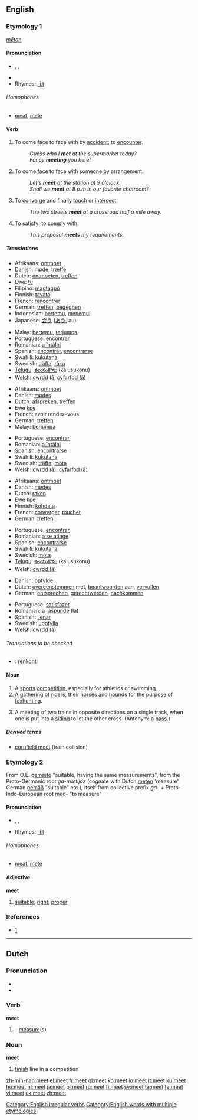 {{wikipedia|dab=Meet}}
==English==

{{rank|book|story|deep|471|meet|interest|brother|I've}}

===Etymology 1===
{{OE.}} ''[[mētan]]''

====Pronunciation====
*{{AHD|mēt}}, {{IPA|/miːt/}}, {{SAMPA|/mi:t/}}
*{{audio|en-us-meet.ogg|Audio (US)}}
* Rhymes: [[Rhymes:English:-iːt|-iːt]]

======Homophones======
*[[meat]], [[mete]]

====Verb====
{{en-verb|meets|meeting|met}}

# To come face to face with by [[accident]]; to [[encounter]].
#:''Guess who I '''met''' at the supermarket today?''
#:''Fancy '''meeting''' you here!''
# To come face to face with someone by arrangement.
#:''Let's '''meet''' at the station at 9 o'clock.''
#:''Shall we '''meet''' at 8 p.m in our favorite chatroom?''
# To [[converge]] and finally [[touch]] or [[intersect]].
#:''The two streets '''meet''' at a crossroad half a mile away.''
# To [[satisfy]]; to [[comply]] with.
#:''This proposal '''meets''' my requirements.''

=====Translations=====
{{trans-top|encounter}}
*Afrikaans: [[ontmoet]]
*Danish: [[møde]], [[træffe]]
*Dutch: [[ontmoeten]], [[treffen]]
*Ewe: [[tu]]
*Filipino: [[magtagpô]]
*Finnish: [[tavata]]
*French: [[rencontrer]]
*German: [[treffen]], [[begegnen]]
*Indonesian: [[temu|bertemu]], [[temu|menemui]]
*Japanese: [[会う]] ([[あう]], au)
{{trans-mid}}
*Malay: [[temu|bertemu]], [[jumpa|terjumpa]]
*Portuguese: [[encontrar]]
*Romanian: [[întâlni|a întâlni]]
*Spanish: [[encontrar]], [[encontrar]]se
*Swahili: [[kukutana]]
*Swedish: [[träffa]], [[råka]]
*[[Telugu]]: [[కలుసుకొను]] (kalusukonu)
*Welsh: [[cwrdd (â]], [[cyfarfod (â)]]
{{trans-bottom}}

{{trans-top|see through arrangement}}
*Afrikaans: [[ontmoet]]
*Danish: [[mødes]]
*Dutch: [[afspreken]], [[treffen]]
*Ewe [[kpe]]
*French: avoir rendez-vous
*German: [[treffen]]
*Malay: [[jumpa|berjumpa]]
{{trans-mid}}
*Portuguese: [[encontrar]]
*Romanian: [[întâlni|a întâlni]]
*Spanish: [[encontrar]]se
*Swahili: [[kukutana]]
*Swedish: [[träffa]], [[möta]]
*Welsh: [[cwrdd (â)]], [[cyfarfod (â)]]
{{trans-bottom}}

{{trans-top|converge and touch}}
*Afrikaans: [[ontmoet]]
*Danish: [[mødes]]
*Dutch: [[raken]]
*Ewe [[kpe]]
*Finnish: [[kohdata]]
*French: [[converger]], [[toucher]]
*German: [[treffen]]
{{trans-mid}}
*Portuguese: [[encontrar]]
*Romanian: [[atinge|a se atinge]]
*Spanish: [[encontrar]]se
*Swahili: [[kukutana]]
*Swedish: [[möta]]
*[[Telugu]]: [[కలుసుకొను]] (kalusukonu)
*Welsh: [[cwrdd (â)]]
{{trans-bottom}}

{{trans-top|comply}}
*Danish: [[opfylde]]
*Dutch: [[overeenstemmen]] met, [[beantwoorden]] aan, [[vervullen]]
*German: [[entsprechen]], [[gerechtwerden]], [[nachkommen]]
{{trans-mid}}
*Portuguese: [[satisfazer]]
*Romanian: a [[raspunde]] (la)
*Spanish: [[llenar]]
*Swedish: [[uppfylla]]
*Welsh: [[cwrdd (â)]]
{{trans-bottom}}

======Translations to be checked======
{{checktrans}}
<!--Remove this section once all of the translations below have been moved into the tables above.-->
*{{ttbc|Esperanto}}: [[renkonti]]

====Noun====
{{en-noun}}

# A [[sport]]s [[competition]], especially for athletics or swimming.
# A [[gathering]] of [[rider]]s, their [[horse]]s and [[hound]]s for the purpose of [[foxhunting]].
# {{rail transport}} A meeting of two trains in opposite directions on a single track, when one is put into a [[siding]] to let the other cross. (Antonym: a [[pass]].)

=====Derived terms=====

* [[cornfield meet]] (train collision)

===Etymology 2===
From O.E. [[gemæte]] "suitable, having the same measurements", from the Proto-Germanic root ''ga-mætijaz'' (cognate with Dutch [[meten]] 'measure', German [[gemäß]] "suitable" etc.), itself from collective prefix ''ga-'' + Proto-Indo-European root [[med-]] "to measure"

====Pronunciation====
*{{AHD|mēt}}, {{IPA|/miːt/}}, {{SAMPA|/mi:t/}}
* Rhymes: [[Rhymes:English:-iːt|-iːt]]

======Homophones======
*[[meat]], [[mete]]

====Adjective====
'''meet'''

# [[suitable]]; [[right]]; [[proper]]
{{seeCites}}

===References===
* {{EtymOnLine}} [http://www.etymonline.com/index.php?search=meet&searchmode=none]

[[Category:English irregular verbs]]
[[Category:English words with multiple etymologies]]

----

==Dutch==

{{etystub}}

===Pronunciation===
*{{IPA|/met/}}
*{{SAMPA|/met/}}

===Verb===
'''meet'''

# {{form of|singular indicative|meten}} - [[measure]](s)

===Noun===
'''meet'''

# [[finish]] line in a competition

[[zh-min-nan:meet]]
[[el:meet]]
[[fr:meet]]
[[gl:meet]]
[[ko:meet]]
[[io:meet]]
[[it:meet]]
[[ku:meet]]
[[hu:meet]]
[[nl:meet]]
[[ja:meet]]
[[pl:meet]]
[[ru:meet]]
[[fi:meet]]
[[sv:meet]]
[[ta:meet]]
[[te:meet]]
[[vi:meet]]
[[uk:meet]]
[[zh:meet]]